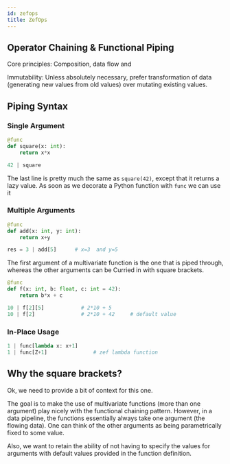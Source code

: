 ```yaml
---
id: zefops
title: ZefOps
---
```




## Operator Chaining & Functional Piping
Core principles: Composition, data flow and 

Immutability: Unless absolutely necessary, prefer transformation of data (generating new values from old values) over mutating existing values.


## Piping Syntax


### Single Argument
```python
@func
def square(x: int):
    return x*x

42 | square   
```
The last line is pretty much the same as `square(42)`, except that it returns a lazy value. As soon as we decorate a Python function with `func` we can use it 


### Multiple Arguments
```python
@func
def add(x: int, y: int):
    return x+y

res = 3 | add[5]      # x=3  and y=5
```
The first argument of a multivariate function is the one that is piped through, whereas the other arguments can be Curried in with square brackets.


```python
@func
def f(x: int, b: float, c: int = 42):
    return b*x + c

10 | f[2][5]            # 2*10 + 5
10 | f[2]               # 2*10 + 42     # default value
```

### In-Place Usage
```python
1 | func[lambda x: x+1]
1 | func[Z+1]               # zef lambda function
```





## Why the square brackets?
Ok, we need to provide a bit of context for this one.

The goal is to make the use of multivariate functions (more than one argument) play nicely with the functional chaining pattern. However, in a data pipeline, the functions essentially always take one argument (the flowing data). One can think of the other arguments as being parametrically fixed to some value.

Also, we want to retain the ability of not having to specify the values for arguments with default values provided in the function definition.








